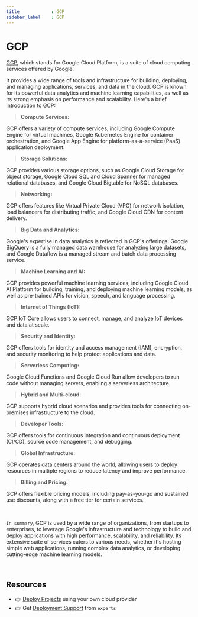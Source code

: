 ```yaml
---
title            : GCP
sidebar_label    : GCP
---
```


# GCP

[GCP](https://cloud.google.com/gcp?hl=en), which stands for Google Cloud Platform, is a suite of cloud computing services offered by Google. 

It provides a wide range of tools and infrastructure for building, deploying, and managing applications, services, and data in the cloud. 
GCP is known for its powerful data analytics and machine learning capabilities, as well as its strong emphasis on performance and scalability. Here's a brief introduction to GCP:

> **Compute Services:** 

GCP offers a variety of compute services, including Google Compute Engine for virtual machines, Google Kubernetes Engine for container orchestration, and Google App Engine for platform-as-a-service (PaaS) application deployment.

> **Storage Solutions:** 

GCP provides various storage options, such as Google Cloud Storage for object storage, Google Cloud SQL and Cloud Spanner for managed relational databases, and Google Cloud Bigtable for NoSQL databases.

> **Networking:** 

GCP offers features like Virtual Private Cloud (VPC) for network isolation, load balancers for distributing traffic, and Google Cloud CDN for content delivery.

> **Big Data and Analytics:** 

Google's expertise in data analytics is reflected in GCP's offerings. Google BigQuery is a fully managed data warehouse for analyzing large datasets, and Google Dataflow is a managed stream and batch data processing service.

> **Machine Learning and AI:** 

GCP provides powerful machine learning services, including Google Cloud AI Platform for building, training, and deploying machine learning models, as well as pre-trained APIs for vision, speech, and language processing.

> **Internet of Things (IoT):** 

GCP IoT Core allows users to connect, manage, and analyze IoT devices and data at scale.

> **Security and Identity:** 

GCP offers tools for identity and access management (IAM), encryption, and security monitoring to help protect applications and data.

> **Serverless Computing:** 

Google Cloud Functions and Google Cloud Run allow developers to run code without managing servers, enabling a serverless architecture.

> **Hybrid and Multi-cloud:** 

GCP supports hybrid cloud scenarios and provides tools for connecting on-premises infrastructure to the cloud.

> **Developer Tools:** 

GCP offers tools for continuous integration and continuous deployment (CI/CD), source code management, and debugging.

> **Global Infrastructure:** 

GCP operates data centers around the world, allowing users to deploy resources in multiple regions to reduce latency and improve performance.

> **Billing and Pricing:** 

GCP offers flexible pricing models, including pay-as-you-go and sustained use discounts, along with a free tier for certain services.

<br />

`In summary`, GCP is used by a wide range of organizations, from startups to enterprises, to leverage Google's infrastructure and technology to build and deploy applications with high performance, scalability, and reliability. 
Its extensive suite of services caters to various needs, whether it's hosting simple web applications, running complex data analytics, or developing cutting-edge machine learning models.

<br />

## Resources

- 👉 [Deploy Projects](https://deploypro.dev/) using your own cloud provider
- 👉 Get [Deployment Support](https://deploypro.dev/support/) from `experts` 